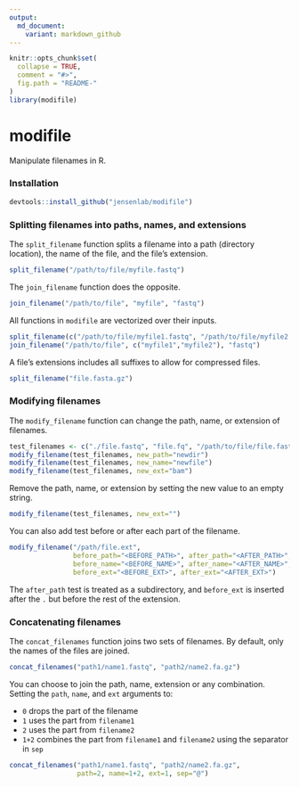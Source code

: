 ```yaml
---
output:
  md_document:
    variant: markdown_github
---
```


<!-- README.md is generated from README.Rmd. Please edit that file -->

```r
knitr::opts_chunk$set(
  collapse = TRUE,
  comment = "#>",
  fig.path = "README-"
)
library(modifile)
```

# modifile

Manipulate filenames in R.

### Installation

```r
devtools::install_github("jensenlab/modifile")
```

### Splitting filenames into paths, names, and extensions

The `split_filename` function splits a filename into a path (directory location), the name of the file, and the file's extension.
```r
split_filename("/path/to/file/myfile.fastq")
```

The `join_filename` function does the opposite.
```r
join_filename("/path/to/file", "myfile", "fastq")
```

All functions in `modifile` are vectorized over their inputs.
```r
split_filename(c("/path/to/file/myfile1.fastq", "/path/to/file/myfile2.fastq"))
join_filename("/path/to/file", c("myfile1","myfile2"), "fastq")
```

A file's extensions includes all suffixes to allow for compressed files.
```r
split_filename("file.fasta.gz")
```

### Modifying filenames

The `modify_filename` function can change the path, name, or extension of filenames.
```r
test_filenames <- c("./file.fastq", "file.fq", "/path/to/file/file.fastq.gz")
modify_filename(test_filenames, new_path="newdir")
modify_filename(test_filenames, new_name="newfile")
modify_filename(test_filenames, new_ext="bam")
```

Remove the path, name, or extension by setting the new value to an empty string.
```r
modify_filename(test_filenames, new_ext="")
```

You can also add test before or after each part of the filename.
```r
modify_filename("/path/file.ext", 
                before_path="<BEFORE_PATH>", after_path="<AFTER_PATH>",
                before_name="<BEFORE_NAME>", after_name="<AFTER_NAME>",
                before_ext="<BEFORE_EXT>", after_ext="<AFTER_EXT>")
```
The `after_path` test is treated as a subdirectory, and `before_ext` is inserted after the `.` but before the rest of the extension.

### Concatenating filenames

The `concat_filenames` function joins two sets of filenames. By default, only the names of the files are joined.
```r
concat_filenames("path1/name1.fastq", "path2/name2.fa.gz")
```

You can choose to join the path, name, extension or any combination. Setting the `path`, `name`, and `ext` arguments to:

* `0` drops the part of the filename
* `1` uses the part from `filename1`
* `2` uses the part from `filename2`
* `1+2` combines the part from `filename1` and `filename2` using the separator in `sep`
 
```r
concat_filenames("path1/name1.fastq", "path2/name2.fa.gz",
                 path=2, name=1+2, ext=1, sep="@")
```
